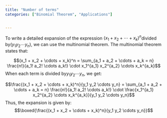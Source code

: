 ```yaml
---
title: "Number of terms"
categories: ["Binomial Theorem", "Applications"]


---
```




To write a detailed expansion of the expression $(x_1 + x_2 + \cdots + x_k)^n$divided by$(y_1 y_2 \cdots y_n)$, we can use the multinomial theorem. The multinomial theorem states that:

$$(x_1 + x_2 + \cdots + x_k)^n = \sum_{a_1 + a_2 + \cdots + a_k = n} \frac{n!}{a_1! a_2! \cdots a_k!} \cdot x_1^{a_1} x_2^{a_2} \cdots x_k^{a_k}$$When each term is divided by$y_1 y_2 \cdots y_n$, we get:

$$\frac{(x_1 + x_2 + \cdots + x_k)^n}{y_1 y_2 \cdots y_n} = \sum_{a_1 + a_2 + \cdots + a_k = n} \frac{n!}{a_1! a_2! \cdots a_k!} \cdot \frac{x_1^{a_1} x_2^{a_2} \cdots x_k^{a_k}}{y_1 y_2 \cdots y_n}$$Thus, the expansion is given by:$$\boxed{\frac{(x_1 + x_2 + \cdots + x_k)^n}{y_1 y_2 \cdots y_n}}$$
